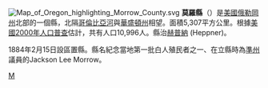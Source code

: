 {{Otheruses|莫羅縣|subject=美國俄勒岡州的一個縣|other=同名的縣}}
[[File:Map_of_Oregon_highlighting_Morrow_County.svg|right]]
'''莫羅縣'''（{{lang-en|Morrow County}}）是[[美國|美國]][[俄勒岡州|俄勒岡州]]北部的一個縣，北隔[[哥倫比亞河|哥倫比亞河]]與[[華盛頓州|華盛頓州]]相望。面積5,307平方公里。根據[[美國2000年人口普查|美國2000年人口普查]]估計，共有人口10,996人。縣治[[赫普納|赫普納]] (Heppner)。

1884年2月15日設區置縣。縣名紀念當地第一批白人殖民者之一、在立縣時為[[俄勒岡準州|準州]]議員的Jackson Lee Morrow。
{{Oregon-stub}}
[[Category:俄勒冈州行政区划|M]]